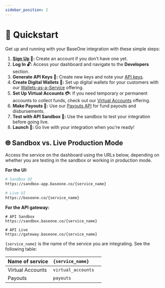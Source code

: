 ```yaml
---
sidebar_position: 2
---
```


# 🚀 Quickstart

Get up and running with your BaseOne integration with these simple steps:

1. **[Sign Up](https://app.baseone.co/signin) 🔑:** Create an account if you don't have one yet.
2. **Log In 🔓:** Access your dashboard and navigate to the **Developers** section.
3. **Generate API Keys 🔑:** Create new keys and note your [API keys](https://developer.baseone.co/docs/authentication#create-api-keys).
4. **Create Digital Wallets 💼:** Set up digital wallets for your customers with our [Wallets-as-a-Service](https://developer.baseone.co/docs/wallets) offering.
5. **Set Up Virtual Accounts 💳:** If you need temporary or permanent accounts to collect funds, check out our [Virtual Accounts](https://developer.baseone.co/docs/virtualaccounts) offering.
6. **Make Payouts 💸:** Use our [Payouts API](https://developer.baseone.co/docs/payouts) for fund payouts and disbursements.
7. **Test with API Sandbox 🧪:** Use the sandbox to test your integration before going live.
8. **Launch 🚀:** Go live with your integration when you're ready!

## 🌐 Sandbox vs. Live Production Mode

Access the service on the dashboard using the URLs below, depending on whether you are testing in the sandbox or working in production mode.

**For the UI:**

```bash
# Sandbox UI
https://sandbox-app.baseone.co/{service_name}

# Live UI
https://baseone.co/{service_name}

```

**For the API gateway:**

```curl API Sandbox
# API Sandbox
https://sandbox.baseone.co/{service_name}

# API Live
https://gateway.baseone.co/{service_name}

```

`{service_name}` is the name of the service you are integrating. See the following table:

| Name of service  | `{service_name}`   |     |
| :--------------- | :----------------- | :-- |
| Virtual Accounts | `virtual_accounts` |     |
| Payouts          | `payouts`          |     |

